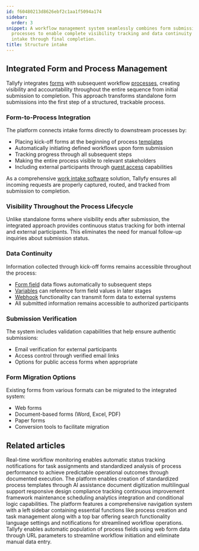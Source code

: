 ```yaml
---
id: f60480213d8626ebf2c1aa1f5094a174
sidebar:
  order: 3
snippet: A workflow management system seamlessly combines form submissions with automated
  processes to enable complete visibility tracking and data continuity from initial
  intake through final completion.
title: Structure intake
---
```


## Integrated Form and Process Management

Tallyfy integrates [forms](/products/pro/tracking-and-tasks/tasks/what-are-form-fields-in-tallyfy/) with subsequent workflow [processes](/products/pro/tracking-and-tasks/processes/), creating visibility and accountability throughout the entire sequence from initial submission to completion. This approach transforms standalone form submissions into the first step of a structured, trackable process.

<lite-vimeo videoid="903080370"></lite-vimeo>

### Form-to-Process Integration

The platform connects intake forms directly to downstream processes by:
- Placing kick-off forms at the beginning of process [templates](/products/pro/documenting/templates/)
- Automatically initiating defined workflows upon form submission
- Tracking progress through all subsequent steps
- Making the entire process visible to relevant stakeholders
- Including external participants through [guest access](/products/pro/documenting/guests/) capabilities

As a comprehensive [work intake software](https://tallyfy.com/solutions/work-intake-software/) solution, Tallyfy ensures all incoming requests are properly captured, routed, and tracked from submission to completion.

### Visibility Throughout the Process Lifecycle

Unlike standalone forms where visibility ends after submission, the integrated approach provides continuous status tracking for both internal and external participants. This eliminates the need for manual follow-up inquiries about submission status.

### Data Continuity

Information collected through kick-off forms remains accessible throughout the process:
- [Form field](/products/pro/tracking-and-tasks/tasks/what-are-form-fields-in-tallyfy/) data flows automatically to subsequent steps
- [Variables](/products/pro/documenting/templates/variables/) can reference form field values in later stages
- [Webhook](/products/pro/integrations/webhooks/) functionality can transmit form data to external systems
- All submitted information remains accessible to authorized participants

### Submission Verification

The system includes validation capabilities that help ensure authentic submissions:
- Email verification for external participants
- Access control through verified email links
- Options for public access forms when appropriate

### Form Migration Options

Existing forms from various formats can be migrated to the integrated system:
- Web forms
- Document-based forms (Word, Excel, PDF)
- Paper forms
- Conversion tools to facilitate migration


## Related articles
<CardGrid>
<LinkTitleCard header="<b>Features > Real time status</b>" href="/products/pro/tutorials/features/real-time-status/" > Real-time workflow monitoring enables automatic status tracking notifications for task assignments and standardized analysis of process performance to achieve predictable operational outcomes through documented execution. </LinkTitleCard>
<LinkTitleCard header="<b>Features > Explain it once</b>" href="/products/pro/tutorials/features/explain-it-once/" > The platform enables creation of standardized process templates through AI assistance document digitization multilingual support responsive design compliance tracking continuous improvement framework maintenance scheduling analytics integration and conditional logic capabilities. </LinkTitleCard>
<LinkTitleCard header="<b>Tutorials > Navigate Tallyfy</b>" href="/products/pro/tutorials/navigate-tallyfy/" > The platform features a comprehensive navigation system with a left sidebar containing essential functions like process creation and task management along with a top bar offering search functionality language settings and notifications for streamlined workflow operations. </LinkTitleCard>
<LinkTitleCard header="<b>Launching > Launch a process from a web form</b>" href="/products/pro/launching/how-to-launch-a-tallyfy-process-from-a-webform/" > Tallyfy enables automatic population of process fields using web form data through URL parameters to streamline workflow initiation and eliminate manual data entry. </LinkTitleCard>
</CardGrid>